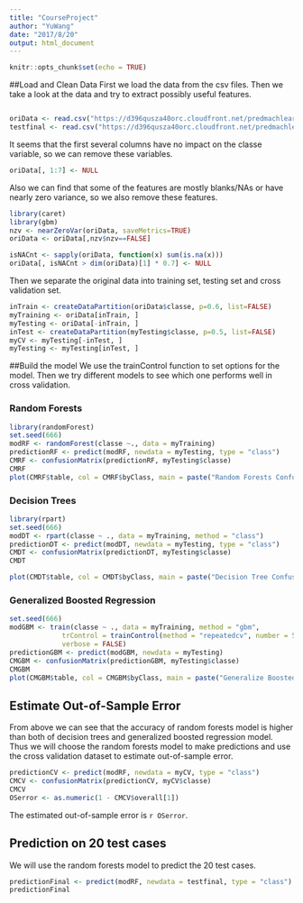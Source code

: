 ```yaml
---
title: "CourseProject"
author: "YuWang"
date: "2017/8/20"
output: html_document
---
```


```r
knitr::opts_chunk$set(echo = TRUE)
```

##Load and Clean Data
First we load the data from the csv files. Then we take a look at the data and try to extract possibly useful features.

```r

```

```r
oriData <- read.csv("https://d396qusza40orc.cloudfront.net/predmachlearn/pml-training.csv")
testfinal <- read.csv("https://d396qusza40orc.cloudfront.net/predmachlearn/pml-testing.csv")
```

It seems that the first several columns have no impact on the classe variable, so we can remove these variables.
```r
oriData[, 1:7] <- NULL
```

Also we can find that some of the features are mostly blanks/NAs or have nearly zero variance, so we also remove these features. 
```r
library(caret)
library(gbm)
nzv <- nearZeroVar(oriData, saveMetrics=TRUE)
oriData <- oriData[,nzv$nzv==FALSE]

isNACnt <- sapply(oriData, function(x) sum(is.na(x)))
oriData[, isNACnt > dim(oriData)[1] * 0.7] <- NULL
```

Then we separate the original data into training set, testing set and cross validation set.
```r
inTrain <- createDataPartition(oriData$classe, p=0.6, list=FALSE)
myTraining <- oriData[inTrain, ]
myTesting <- oriData[-inTrain, ]
inTest <- createDataPartition(myTesting$classe, p=0.5, list=FALSE)
myCV <- myTesting[-inTest, ]
myTesting <- myTesting[inTest, ]
```
##Build the model
We use the trainControl function to set options for the model. Then we try different models to see which one performs well in cross validation.

### Random Forests
```r
library(randomForest)
set.seed(666)
modRF <- randomForest(classe ~., data = myTraining)
predictionRF <- predict(modRF, newdata = myTesting, type = "class")
CMRF <- confusionMatrix(predictionRF, myTesting$classe)
CMRF
plot(CMRF$table, col = CMRF$byClass, main = paste("Random Forests Confusion Matrix: Accuracy = ", round(CMRF$overall['Accuracy'], 4)))
```

### Decision Trees
```r
library(rpart)
set.seed(666)
modDT <- rpart(classe ~ ., data = myTraining, method = "class")
predictionDT <- predict(modDT, newdata = myTesting, type = "class")
CMDT <- confusionMatrix(predictionDT, myTesting$classe)
CMDT

plot(CMDT$table, col = CMDT$byClass, main = paste("Decision Tree Confusion Matrix: Accuracy = ", round(CMDT$overall['Accuracy'], 4)))
```

### Generalized Boosted Regression
```r
set.seed(666)
modGBM <- train(classe ~ ., data = myTraining, method = "gbm",
             trControl = trainControl(method = "repeatedcv", number = 5, repeats = 1), 
             verbose = FALSE)
predictionGBM <- predict(modGBM, newdata = myTesting)
CMGBM <- confusionMatrix(predictionGBM, myTesting$classe)
CMGBM
plot(CMGBM$table, col = CMGBM$byClass, main = paste("Generalize Boosted Regression Confusion Matrix: Accuracy = ", round(CMGBM$overall['Accuracy'], 4)))
```

## Estimate Out-of-Sample Error
From above we can see that the accuracy of random forests model is higher than both of decision trees and generalized boosted regression model. Thus we will choose the random forests model to make predictions and use the cross validation dataset to estimate out-of-sample error.
```r
predictionCV <- predict(modRF, newdata = myCV, type = "class")
CMCV <- confusionMatrix(predictionCV, myCV$classe)
CMCV
OSerror <- as.numeric(1 - CMCV$overall[1])
```
The estimated out-of-sample error is `r OSerror`.

## Prediction on 20 test cases
We will use the random forests model to predict the 20 test cases.
```r
predictionFinal <- predict(modRF, newdata = testfinal, type = "class")
predictionFinal
```